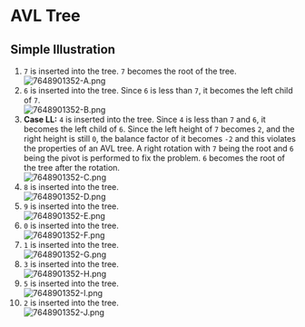 = AVL Tree =

== Simple Illustration ==

# <code>7</code> is inserted into the tree. <code>7</code> becomes the root of the tree. <br/> [[File:7648901352-A.png]]
# <code>6</code> is inserted into the tree. Since <code>6</code> is less than <code>7</code>, it becomes the left child of <code>7</code>. <br/> [[File:7648901352-B.png]]
# '''Case LL:''' <code>4</code> is inserted into the tree. Since <code>4</code> is less than <code>7</code> and <code>6</code>, it becomes the left child of <code>6</code>. Since the left height of <code>7</code> becomes <code>2</code>, and the right height is still <code>0</code>, the balance factor of it becomes <code>-2</code> and this violates the properties of an AVL tree. A right rotation with <code>7</code> being the root and <code>6</code> being the pivot is performed to fix the problem. <code>6</code> becomes the root of the tree after the rotation. <br/> [[File:7648901352-C.png]]
# <code>8</code> is inserted into the tree. <br/> [[File:7648901352-D.png]]
# <code>9</code> is inserted into the tree. <br/> [[File:7648901352-E.png]]
# <code>0</code> is inserted into the tree. <br/> [[File:7648901352-F.png]]
# <code>1</code> is inserted into the tree. <br/> [[File:7648901352-G.png]]
# <code>3</code> is inserted into the tree. <br/> [[File:7648901352-H.png]]
# <code>5</code> is inserted into the tree. <br/> [[File:7648901352-I.png]]
# <code>2</code> is inserted into the tree. <br/> [[File:7648901352-J.png]]
